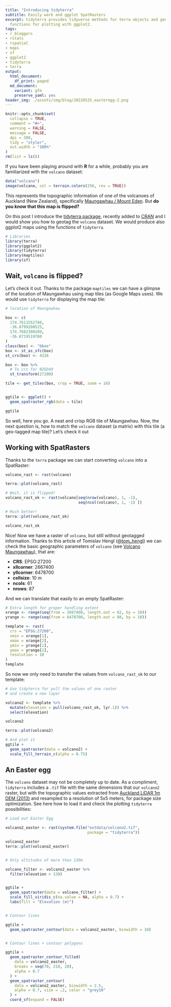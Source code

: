 ```yaml
---
title: "Introducing tidyterra"
subtitle: Easily work and ggplot SpatRasters
excerpt: tidyterra provides tidyverse methods for terra objects and geom
  functions for plotting with ggplot2.
tags:
- r_bloggers
- rstats
- rspatial
- maps
- sf
- ggplot2
- tidyterra
- terra
output:
  html_document:
    df_print: paged
  md_document:
    variant: gfm
    preserve_yaml: yes
header_img: ./assets/img/blog/20220525_easteregg-2.png
---
```


```r
knitr::opts_chunk$set(
  collapse = TRUE,
  comment = "#>",
  warning = FALSE,
  message = FALSE,
  dpi = 300,
  tidy = "styler",
  out.width = "100%"
)
rm(list = ls())
```

If you have been playing around with **R** for a while, probably you are
familiarized with the `volcano` dataset:

```r

data("volcano")
image(volcano, col = terrain.colors(256, rev = TRUE))
```

This represents the topographic information of one of the volcanoes of Auckland
(New Zealand), specifically [Maungawhau / Mount
Eden](https://en.wikipedia.org/wiki/Maungawhau_/_Mount_Eden). But **do you know
that this map is flipped?**

On this post I introduce the [tidyterra
package](https://github.com/dieghernan/tidyterra), recently added to
[CRAN](https://CRAN.R-project.org/package=tidyterra) and I would show you how to
geotag the `volcano` dataset. We would produce also ggplot2 maps using the
functions of `tidyterra`.

```r
# Libraries
library(terra)
library(ggplot2)
library(tidyterra)
library(maptiles)
library(sf)
```

## Wait, `volcano` is flipped?

Let's check it out. Thanks to the package `maptiles` we can have a glimpse of
the location of Maungawhau using map tiles (as Google Maps uses). We would use
`tidyterra` for displaying the map tile:

```r

# location of Maungawhau

box <- c(
  174.7611552780,
  -36.8799200525,
  174.7682380109,
  -36.8719519780
)
class(box) <- "bbox"
box <- st_as_sfc(box)
st_crs(box) <- 4326

box <- box %>%
  # To crs for NZGD49
  st_transform(27200)

tile <- get_tiles(box, crop = TRUE, zoom = 16)


ggtile <- ggplot() +
  geom_spatraster_rgb(data = tile)

ggtile
```

So well, here you go. A neat and crisp RGB tile of Maungawhau. Now, the next
question is, how to match the `volcano` dataset (a matrix) with this tile (a
geo-tagged map tile)? Let's check it out

## Working with SpatRasters

Thanks to the `terra` package we can start converting `volcano` into a
SpatRaster:

```r

volcano_rast <- rast(volcano)

terra::plot(volcano_rast)

# Wait, it is flipped!
volcano_rast_ok <- rast(volcano[seq(nrow(volcano), 1, -1), 
                                seq(ncol(volcano), 1, -1) ])

# Much better!
terra::plot(volcano_rast_ok)

volcano_rast_ok
```

Nice! Now we have a raster of `volcano`, but still without geotagged
information. Thanks to this article of Tomislav Hengl
([\@tom_hengl](https://twitter.com/tom_hengl)) we can check the basic geographic
parameters of `volcano` (see [Volcano
Maungawhau](https://geomorphometry.org/volcano-maungawhau/)), that are:

-   **CRS**: EPSG:27200
-   **xllcorner**: 2667400
-   **yllcorner**: 6478700
-   **cellsize**: 10 m
-   **ncols**: 61
-   **nrows**: 87

And we can translate that easily to an empty SpatRaster:

```r

# Extra length for proper handling extent
xrange <- range(seq(from = 2667400, length.out = 62, by = 10))
yrange <- range(seq(from = 6478700, length.out = 88, by = 10))

template <- rast(
  crs = "EPSG:27200",
  xmin = xrange[1],
  xmax = xrange[2],
  ymin = yrange[1],
  ymax = yrange[2],
  resolution = 10
)
template
```

So now we only need to transfer the values from `volcano_rast_ok` to our
template:

```r

# Use tidyterra for pull the values of one raster
# and create a new layer

volcano2 <- template %>%
  mutate(elevation = pull(volcano_rast_ok, lyr.1)) %>%
  select(elevation)

volcano2

terra::plot(volcano2)

# And plot it
ggtile +
  geom_spatraster(data = volcano2) +
  scale_fill_terrain_c(alpha = 0.75)
```

## An Easter egg

The `volcano` dataset may not be completely up to date. As a compliment,
`tidyterra` includes a `.tif` file with the same dimensions that our `volcano2`
raster, but with the topographic values extracted from [Auckland LiDAR 1m DEM
(2013)](https://data.linz.govt.nz/layer/53405-auckland-lidar-1m-dem-2013/) and
resampled to a resolution of 5x5 meters, for package size optimization. See here
how to load it and check the plotting `tidyterra` possibilities:

```r

# Load out Easter Egg

volcano2_easter <- rast(system.file("extdata/volcano2.tif",
                                    package = "tidyterra"))

volcano2_easter
terra::plot(volcano2_easter)


# Only altitudes of more than 130m

volcano_filter <- volcano2_easter %>% 
  filter(elevation > 130)


ggtile +
  geom_spatraster(data = volcano_filter) +
  scale_fill_viridis_c(na.value = NA, alpha = 0.7) +
  labs(fill = "Elevation (m)")


# Contour lines

ggtile +
  geom_spatraster_contour(data = volcano2_easter, binwidth = 10)


# Contour lines + contour polygons

ggtile +
  geom_spatraster_contour_filled(
    data = volcano2_easter,
    breaks = seq(70, 210, 20),
    alpha = 0.7
  ) +
  geom_spatraster_contour(
    data = volcano2_easter, binwidth = 2.5,
    alpha = 0.7, size = .2, color = "grey10"
  ) +
  coord_sf(expand = FALSE)
```
